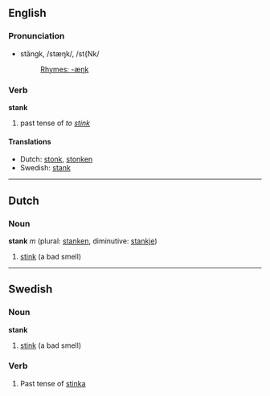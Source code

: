==English==
=== Pronunciation ===
*stăngk, /stæŋk/, /st{Nk/
*:[[Rhymes:English:-æŋk|Rhymes: -æŋk]]

=== Verb ===
'''stank'''

# past tense of ''to [[stink]]''

==== Translations ====
*Dutch: [[stonk]], [[stonken]]
*Swedish: [[stank]]

----
==Dutch==
===Noun===
'''stank''' ''m'' (plural: [[stanken]], diminutive: [[stankje]])

# [[stink]] (a bad smell)

----
==Swedish==
===Noun===
'''stank'''

# [[stink]] (a bad smell)

===Verb===
# Past tense of [[stinka]]